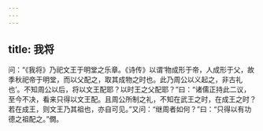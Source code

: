 ```yaml
---
---
---
```

title: 我将
---







问：“《我将》乃祀文王于明堂之乐章。《诗传》以谓‘物成形于帝，人成形于父，故季秋祀帝于明堂，而以父配之，取其成物之时也。此乃周公以义起之，非古礼也’。不知周公以后，将以文王配耶？以时王之父配耶？”曰：“诸儒正持此二议，至今不决，看来只得以文王配。且周公所制之礼，不知在武王之时，在成王之时？若在成王，则文王乃其祖也，亦自可见。”又问：“继周者如何？”曰：“只得以有功德之祖配之。”僩。
